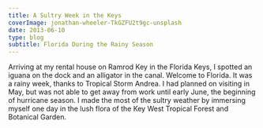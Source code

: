 ---
title: A Sultry Week in the Keys
coverImage: jonathan-wheeler-TkGZFU2t9gc-unsplash
date: 2013-06-10
type: blog
subtitle: Florida During the Rainy Season
---

Arriving at my rental house on Ramrod Key in the Florida Keys, I spotted an iguana on the dock and an alligator in the canal. Welcome to Florida. It was a rainy week, thanks to Tropical Storm Andrea. I had planned on visiting in May, but was not able to get away from work until early June, the beginning of hurricane season. I made the most of the sultry weather by immersing myself one day in the lush flora of the Key West Tropical Forest and Botanical Garden.

<FloridaKeys2013SlideShow />

